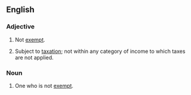 ==English==

===Adjective===
{{en-adj|-}}
# Not [[exempt]].
# {{label|en|legal}} Subject to [[taxation]]; not within any category of income to which taxes are not applied.

===Noun===
{{en-noun}}

# One who is not [[exempt]].